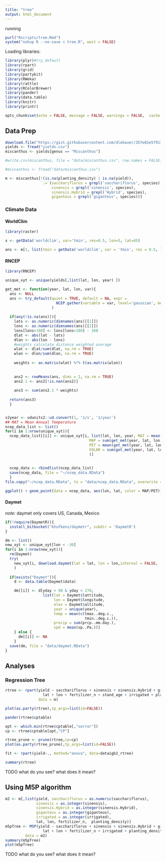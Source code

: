 ```yaml
---
title: "tree"
output: html_document
---
```


running

```r
purl("Rscripts/tree.Rmd")
system("nohup R --no-save < tree.R", wait = FALSE)
```
Loading libraries:
```r
library(plyr)#try_default
library(rpart)
library(grid)
library(partykit)
library(RWeka)
library(rattle)
library(RColorBrewer)
library(pander)
library(data.table)
library(knitr)
library(printr)

opts_chunk$set(echo = FALSE, message = FALSE, warnings = FALSE,  cache = FALSE)


```


## Data Prep

```r
download.file("https://gist.githubusercontent.com/dlebauer/357e02e5f91390fd9ca0/raw/e5f74e0d65b45014ecd9b29d90100b370b1a0f09/yields.csv", method = 'curl', destfile = 'yields.csv')
yields <- fread("yields.csv")
miscanthus <- yields[genus == "Miscanthus"]

#write.csv(miscanthus, file = "data/miscanthus.csv", row.names = FALSE)
```

```r
#miscanthus <- fread("data/miscanthus.csv")

m <- miscanthus[!(is.na(planting_density) | is.na(yield)),
                `:=`(sacchariflorus = grepl('sacchariflorus', species),
                     sinensis = grepl('sinensis', species),
                     sinensis.Hybrid = grepl('Hybrid', species),
                     giganteus = grepl('giganteus', species))]

```

### Climate Data

#### WorldClim

```r
library(raster)

x <- getData('worldclim', var='tmin', res=0.5, lon=5, lat=45)

ans <- m[1, list(tmin = getData('worldclim', var = 'tmin', res = 0.5, lon = lon, lat = lat))]
```


#### RNCEP

```r
library(RNCEP)

unique_xyt <- unique(yields[,list(lat, lon, year) ])

get_met <- function(year, lat, lon, var){
  ans <- NULL
  ans <- try_default(quiet = TRUE, default = NA, expr = 
                       NCEP.gather(variable = var, level='gaussian', months.minmax=c(5,9), years.minmax = c(year,year), lat.southnorth = c(lat,lat), lon.westeast=c(lon,lon), reanalysis2 = TRUE, return.units = FALSE, status.bar=FALSE)
                     )
  
  if(any(!is.na(ans))){
    lats <- as.numeric(dimnames(ans)[[1]])
    lons <- as.numeric(dimnames(ans)[[2]])
    lons[lons>180] <- lons[lons>180] - 360
    dlat <- abs(lat - lats)
    dlon <- abs(lon - lons)
    #weights calculate distance weighted average
    wlat <- dlat/sum(dlat, na.rm = TRUE)
    wlon <- dlon/sum(dlon, na.rm = TRUE)
    
    weights <- as.matrix(wlat) %*% t(as.matrix(wlon))
    
    
    ans2 <- rowMeans(ans, dims = 2, na.rm = TRUE)
    ans2.1 <- ans2[!is.nan(ans2)]
    
    ans3 <- sum(ans2.1 * weights)  
  
  return(ans3)
  }


s2year <- udunits2::ud.convert(1, '1/s', '1/year')
## MAT = Mean Annual Temperature
ncep_data_list <- list()
for(i in 1:nrow(unique_xyt)){
  ncep_data_list[[i]] <- unique_xyt[i, list(lat, lon, year, MAT = mean(get_met(year, lat, lon, 'air.2m')),
                                      MAP = sum(get_met(year, lat, lon, 'prate.sfc')),
                                      PET = mean(get_met(year, lat, lon, 'pevpr.sfc')),
                                      SOLAR = sum(get_met(year, lat, lon, 'dswrf.sfc'))
                                      )]
  
  
  ncep_data <- rbindlist(ncep_data_list)
  save(ncep_data, file = "~/ncep_data.RData") 
  }
file.copy("~/ncep_data.RData", to = "data/ncep_data.RData", overwrite = TRUE)

ggplot() + geom_point(data = ncep_data, aes(lon, lat, color = MAP/PET))
```


#### Daymet

_note:_ daymet only covers US, Canada, Mexico

```r
if(!require(DaymetR)){
  install_bitbucket("khufkens/daymetr", subdir = 'DaymetR')
} 

dm <- list()
new_xyt <- unique_xyt[lon < -30]
for(i in 1:nrow(new_xyt)){
  rm(Daymet)
  try(
    new_xyt[i, download.daymet(lat = lat, lon = lon,internal = FALSE,  start_yr = year, end_yr = year)]
    )
  
  if(exists("Daymet")){
    d <- data.table(Daymet$data)

    dm[[i]] <- d[yday > 90 & yday < 270,
                 list(lat = Daymet$lattitude,
                      lon = Daymet$longitude,
                      elev = Daymet$altitude,
                      year = unique(year),
                      temp = mean(c(tmax..deg.c., 
                                    tmin..deg.c.)),
                      precip = sum(prcp..mm.day.),
                      vpd = mean(vp..Pa.))]
    } else {
      dm[[i]] <- NA
    }
  save(dm, file = "data/daymet.RData")
}

```
## Analyses


### Regression Tree

```r
rtree <- rpart(yield ~ sacchariflorus + sinensis + sinensis.Hybrid + giganteus +
                 lat + lon + fertilizer_n + stand_age + irrigated + planting_density, 
               data = m)

plot(as.party(rtree),tp_args=list(id=FALSE))

pander(rtree$cptable)

opt <- which.min(rtree$cptable[,"xerror"])
cp <- rtree$cptable[opt,"CP"]

rtree_prune <- prune(rtree,cp=cp)
plot(as.party(rtree_prune),tp_args=list(id=FALSE))

fit <- rpart(yield~., method="anova", data=dataigb2_rtree)

summary(rtree)
```

TODO what do you see? what does it mean?

## Using M5P algorithm

```r

m2 <- m[,list(yield, sacchariflorus = as.numeric(sacchariflorus), 
              sinensis = as.integer(sinensis), 
              sinensis.Hybrid = as.integer(sinensis.Hybrid), 
              giganteus = as.integer(giganteus),
              irrigated = as.integer(irrigated),
              lat, lon, fertilizer_n,  planting_density)]
m5pTree <- M5P(yield ~ sacchariflorus + sinensis + sinensis.Hybrid + giganteus +
                 lat + lon + fertilizer_n + irrigated + planting_density, 
         data = m2)
summary(m5pTree)
plot(m5pTree)
```

TODO what do you see? what does it mean?